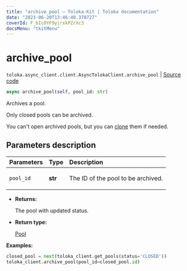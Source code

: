 ```yaml
---
title: "archive_pool — Toloka-Kit | Toloka documentation"
date: "2023-06-20T13:46:40.378727"
coverId: F_bIcOYF9yjrxkPZrXc3
docsMenu: "tkitMenu"
---
```


# archive_pool

`toloka.async_client.client.AsyncTolokaClient.archive_pool` | [Source code](https://github.com/Toloka/toloka-kit/blob/v1.2.0/src/async_client/client.py#L0)

```python
async archive_pool(self, pool_id: str)
```

Archives a pool.

Only closed pools can be archived.

You can't open archived pools, but you can [clone](/docs/toloka-kit/reference/toloka.client.TolokaClient.clone_pool) them if needed.

## Parameters description

| Parameters | Type | Description |
| :----------| :----| :-----------|
`pool_id`|**str**|<p>The ID of the pool to be archived.</p>

* **Returns:**

  The pool with updated status.

* **Return type:**

  [Pool](/docs/toloka-kit/reference/toloka.client.pool.Pool)

**Examples:**

```python
closed_pool = next(toloka_client.get_pools(status='CLOSED'))
toloka_client.archive_pool(pool_id=closed_pool.id)
```